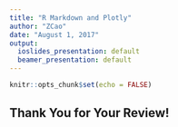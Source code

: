 ```yaml
---
title: "R Markdown and Plotly"
author: "ZCao"
date: "August 1, 2017"
output:
  ioslides_presentation: default
  beamer_presentation: default
---
```


```r
knitr::opts_chunk$set(echo = FALSE)
```

## Thank You for Your Review!

